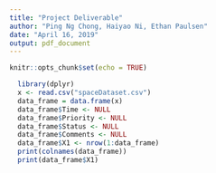 ---
title: "Project Deliverable"
author: "Ping Ng Chong, Haiyao Ni, Ethan Paulsen"
date: "April 16, 2019"
output: pdf_document
---

```{r setup, include=FALSE}
knitr::opts_chunk$set(echo = TRUE)
```

```{r dataset}
  library(dplyr)
  x <- read.csv("spaceDataset.csv")
  data_frame = data.frame(x)
  data_frame$Time <- NULL
  data_frame$Priority <- NULL
  data_frame$Status <- NULL
  data_frame$Comments <- NULL
  data_frame$X1 <- nrow(1:data_frame)
  print(colnames(data_frame))
  print(data_frame$X1)
```
